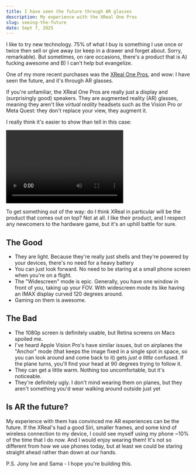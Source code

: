 ```yaml
---
title: I have seen the future through AR glasses
description: My experience with the XReal One Pros
slug: seeing-the-future
date: Sept 7, 2025
---
```


I like to try new technology. 75% of what I buy is something I use once or twice then sell or give away (or keep in a drawer and forget about. Sorry, remarkable).
But sometimes, on rare occasions, there's a product that is A) fucking awesome and B) I can't help but evangelize.

One of my more recent purchases was the [XReal One Pros](https://www.xreal.com/us/one-pro), and wow: I have seen the future, and it's through AR glasses.

If you&apos;re unfamiliar, the XReal One Pros are really just a display and (surprisingly good) speakers. They are augmented reality (AR) glasses,
meaning they aren't like _virtual reality_ headsets such as the Vision Pro or Meta Quest: they don't replace your view, they augment it.

I really think it's easier to show than tell in this case:

<div
  style={{
    display: 'flex',
    flexWrap: 'wrap',
    gap: '1rem',
    justifyContent: 'center',
    alignItems: 'flex-start',
  }}
>
  <div style={{ flex: '1 1 320px', minWidth: 0, maxWidth: 400 }}>
    <video
      controls
      height="200"
      width="320"
      style={{ width: '100%', height: 'auto', maxWidth: 400 }}
    >
      <source src="/blog/xreal/xreal.webm" type="video/webm" />
    </video>
  </div>
  <div style={{ flex: '1 1 320px', minWidth: 0, maxWidth: 400 }}>
    <Tweet id="1932579556239814782" style={{ width: '100%' }} />
  </div>
</div>

To get something out of the way: do I think XReal in particular will be the product that comes out on top? Not at all. I like their product, and I respect any newcomers to the hardware game, but it's an uphill battle for sure.

## The Good

- They are light. Because they're really just shells and they're powered by your devices, there's no need for a heavy battery
- You can just look forward. No need to be staring at a small phone screen when you're on a flight.
- The "Widescreen" mode is epic. Generally, you have one window in front of you, taking up your FOV. With widescreen mode its like having an IMAX display curved 120 degrees around.
- Gaming on them is awesome.

## The Bad

- The 1080p screen is definitely usable, but Retina screens on Macs spoiled me.
- I've heard Apple Vision Pro's have similar issues, but on airplanes the "Anchor" mode (that keeps the image fixed in a single spot in space, so you can look around and come back to it) gets _just a little_ confused. If the plane turns, you'll find your head at 90 degrees trying to follow it.
- They can get a little warm. Nothing too uncomfortable, but it's noticeable.
- They're definitely ugly. I don't mind wearing them on planes, but they aren't something you'd wear walking around outside just yet

## Is AR the future?

My experience with them has convinced me AR experiences can be the future. If the XReal's had a good Siri,
smaller frames, and some kind of wireless connection to my device, I could see myself using my phone ~10% of the time that I do now.
And I would enjoy wearing them! It's not so different from how we use phones today, but at least we could be
staring straight ahead rather than down at our hands.

P.S. Jony Ive and Sama - I hope you're building this.
